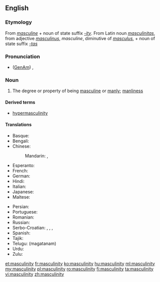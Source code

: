 ==English==

===Etymology===
From ''[[masculine]]'' + noun of state suffix ''[[-ity]]''.  From Latin noun ''[[masculinitas]]'', from adjective ''[[masculinus]]'', ''masculine'', diminutive of ''[[masculus]]'', + noun of state suffix ''[[-tas]]''

===Pronunciation===
* ([[GenAm]]) {{IPA|/ˌmæskjəˈlɪnɪti/}}, {{X-SAMPA|/%m{skj@"lInIti/}}

===Noun===
{{en-noun|-|masculinities}}

# The degree or property of being [[masculine]] or [[manly]]; [[manliness]]

====Derived terms====
* [[hypermasculinity]]

====Translations====
{{trans-top|degree or property of being masculine}}
* Basque: {{t-|eu|maskulinotasun}}
* Bengali: {{t-|bn|পুরুষত্ব|sc=Beng}}
* Chinese:
*: Mandarin: {{t|cmn|男子特徵|sc=Hani}}, {{t|cmn|男子特征|tr=nánzǐ tèzhēng|sc=Hani}}
* Esperanto: {{t-|eo|vireco}}
* French: {{t+|fr|masculinité|f}}
* German: {{t+|de|Männlichkeit|f}}
* Hindi: {{t-|hi|मर्दानगी|f|tr=mardāngī|sc=Deva}}
* Italian: {{t-|it|mascolinità|f}}
* Japanese: {{t-|ja|男らしさ|tr=otoko-rashisa|sc=Jpan}}
* Maltese: {{t-|mt|maskulinità|f}}
{{trans-mid}}
* Persian: {{t+|fa|مردانگی|tr=mardânegi|sc=fa-Arab}}
* Portuguese: {{t+|pt|masculinidade|f}}
* Romanian: {{t+|ro|masculinitate|f}}
* Russian: {{t+|ru|мужественность|f|tr=múžestvennost'|sc=Cyrl}}
* Serbo-Croatian: {{t-|sh|muževnost|f|alt=mužévnōst}}, {{t-|sh|мужевност|f|alt=муже́вно̄ст}}, {{t-|sh|muškost|f|alt=mȕškōst}}, {{t-|sh|мушкост|f|alt=му̏шко̄ст}}
* Spanish: {{t-|es|masculinidad|f}}
* Tajik: {{t-|tg|мардонагӣ|tr=mardonagī|sc=Cyrl}}
* Telugu: {{t-|te|మగతనం}} (magatanam)
* Urdu: {{t-|ur|مردانگی|f|tr=mardāngī|sc=ur-Arab}}
* Zulu: {{t-|zu|ubudoda|c14}}
{{trans-bottom}}

[[et:masculinity]]
[[fr:masculinity]]
[[ko:masculinity]]
[[hu:masculinity]]
[[ml:masculinity]]
[[my:masculinity]]
[[pl:masculinity]]
[[ro:masculinity]]
[[fi:masculinity]]
[[ta:masculinity]]
[[vi:masculinity]]
[[zh:masculinity]]